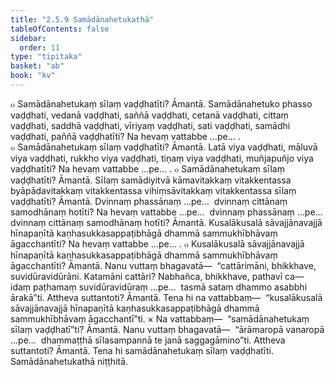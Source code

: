 ```yaml
---
title: "2.5.9 Samādānahetukathā"
tableOfContents: false
sidebar:
  order: 11
type: "tipitaka"
basket: "ab"
book: "kv"
---
```



<DynamicBreadcrumb />

<Division number="598" book="kv">

<Paragraph number="1992" book="kv">
๐ Samādānahetukaṃ sīlaṃ vaḍḍhatīti? Āmantā. Samādānahetuko phasso vaḍḍhati, vedanā vaḍḍhati, saññā vaḍḍhati, cetanā vaḍḍhati, cittaṃ vaḍḍhati, saddhā vaḍḍhati, vīriyaṃ vaḍḍhati, sati vaḍḍhati, samādhi vaḍḍhati, paññā vaḍḍhatīti? Na hevaṃ vattabbe …pe… .
</Paragraph>

<Paragraph number="1993" book="kv">
๐ Samādānahetukaṃ sīlaṃ vaḍḍhatīti? Āmantā. Latā viya vaḍḍhati, māluvā viya vaḍḍhati, rukkho viya vaḍḍhati, tiṇaṃ viya vaḍḍhati, muñjapuñjo viya vaḍḍhatīti? Na hevaṃ vattabbe …pe… .
</Paragraph>

</Division>
<Division number="599" book="kv">

<Paragraph number="1994" book="kv">
๐ Samādānahetukaṃ sīlaṃ vaḍḍhatīti? Āmantā. Sīlaṃ samādiyitvā kāmavitakkaṃ vitakkentassa byāpādavitakkaṃ vitakkentassa vihiṃsāvitakkaṃ vitakkentassa sīlaṃ vaḍḍhatīti? Āmantā. Dvinnaṃ phassānaṃ …pe…  dvinnaṃ cittānaṃ samodhānaṃ hotīti? Na hevaṃ vattabbe …pe…  dvinnaṃ phassānaṃ …pe…  dvinnaṃ cittānaṃ samodhānaṃ hotīti? Āmantā. Kusalākusalā sāvajjānavajjā hīnapaṇītā kaṇhasukkasappaṭibhāgā dhammā sammukhībhāvaṃ āgacchantīti? Na hevaṃ vattabbe …pe… .
</Paragraph>

<Paragraph number="1995" book="kv">
๐ Kusalākusalā sāvajjānavajjā hīnapaṇītā kaṇhasukkasappaṭibhāgā dhammā sammukhībhāvaṃ āgacchantīti? Āmantā. Nanu vuttaṃ bhagavatā—  “cattārimāni, bhikkhave, suvidūravidūrāni. Katamāni cattāri? Nabhañca, bhikkhave, pathavī ca—  idaṃ paṭhamaṃ suvidūravidūraṃ …pe…  tasmā sataṃ dhammo asabbhi ārakā”ti. Attheva suttantoti? Āmantā. Tena hi na vattabbaṃ—  “kusalākusalā sāvajjānavajjā hīnapaṇītā kaṇhasukkasappaṭibhāgā dhammā sammukhībhāvaṃ āgacchantī”ti.
</Paragraph>

</Division>
<Division number="600" book="kv">

<Paragraph number="1996" book="kv">
× Na vattabbaṃ—  “samādānahetukaṃ sīlaṃ vaḍḍhatī”ti? Āmantā. Nanu vuttaṃ bhagavatā—  “ārāmaropā vanaropā …pe…  dhammaṭṭhā sīlasampannā te janā saggagāmino”ti. Attheva suttantoti? Āmantā. Tena hi samādānahetukaṃ sīlaṃ vaḍḍhatīti.

</Paragraph>
</Division>

<Paragraph number="1997" type="center" book="kv">
Samādānahetukathā niṭṭhitā.
</Paragraph>